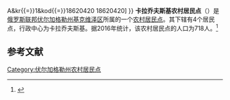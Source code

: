 {{Infobox Settlement
| official_name = 卡拉乔夫斯基农村居民点
| native_name = Калачёвское сельское поселение
| settlement_type = [[农村居民点|农村居民点]]
| subdivision_type = [[国家|国家]]
| subdivision_type1 = [[州_(俄罗斯)|州]]
| subdivision_type2 = [[区_(苏联)|区]]
| subdivision_name = {{RUS}}
| subdivision_name1 = [[伏尔加格勒州|伏尔加格勒州]]
| subdivision_name2 = [[基克维泽区|基克维泽区]]
| seat_type = 行政中心
| seat = 卡拉乔夫斯基
| population_as_of=2016
| population_footnotes = <ref name=stat />
| population_total = 718
| coordinates_display = inline,title
| latd = 50 | latm = 33 | lats = 07 | latNS = N
| longd = 42 | longm = 59 | longs = 56 | longEW = E
| timezone = [[莫斯科时间|MSK]]
| utc_offset = +3
| blank_name = [[俄罗斯市政土地区划代码|OKTMO编码]]
| blank_info = [http://classif.spb.ru/classificators/view/tma.php?st{{=}}A&kr{{=}}1&kod{{=}}18620420 18620420]
}}
'''卡拉乔夫斯基农村居民点'''（{{lang-ru|Калачёвское сельское поселение}}）是[[俄罗斯联邦|俄罗斯联邦]][[伏尔加格勒州|伏尔加格勒州]][[基克维泽区|基克维泽区]]所属的一个[[农村居民点|农村居民点]]。其下辖有4个居民点，行政中心为卡拉乔夫斯基。据2016年统计，该农村居民点的人口为718人。<ref name=stat>{{cite web | url = http://www.gks.ru/free_doc/doc_2016/bul_dr/mun_obr2016.rar | title = Численность населения Российской Федерации по муниципальным образованиям на 1 января 2016 года | language = ru | accessdate = 2016-12-19 | archive-date = 2019-05-13 | archive-url = https://web.archive.org/web/20190513150350/http://www.gks.ru/free_doc/doc_2016/bul_dr/mun_obr2016.rar | dead-url = no }}</ref>

== 参考文献 ==
{{reflist}}

{{Russia-stub}}

[[Category:伏尔加格勒州农村居民点|Category:伏尔加格勒州农村居民点]]